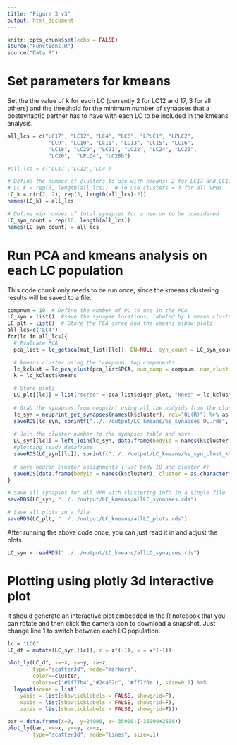 ```yaml
---
title: "Figure 3 v3"
output: html_document
---
```

```r
knitr::opts_chunk$set(echo = FALSE)
source("Functions.R")
source("Data.R")
```

# Set parameters for kmeans
Set the the value of k for each LC (currently 2 for LC12 and 17, 3 for all others) and the threshold for the minimum number of synapses that a postsynaptic partner has to have with each LC to be included in the kmeans analysis. 
```r
all_lcs = c("LC17", "LC12", "LC4", "LC6", "LPLC1", "LPLC2", 
             "LC9", "LC10", "LC11", "LC13", "LC15", "LC16", 
             "LC18", "LC20", "LC21", "LC22", "LC24", "LC25", 
             "LC26",  "LPLC4", "LC28b")

#all_lcs = c('LC17','LC12','LC4')

# Define the number of clusters to use with kmeans: 2 for LC17 and LC12, 3 for all others
# LC_k = rep(3, length(all_lcs))  # To use clusters = 3 for all VPNs 
LC_k = c(c(2, 2), rep(3, length(all_lcs)-2))
names(LC_k) = all_lcs

# Define min number of total synapses for a neuron to be considered
LC_syn_count = rep(10, length(all_lcs))
names(LC_syn_count) = all_lcs
```

# Run PCA and kmeans analysis on each LC population
This code chunk only needs to be run once, since the kmeans clustering results will be saved to a file. 
```r
compnum = 10  # Define the number of PC to use in the PCA
LC_syn = list()  #save the synapse locations, labeled by k means cluster, for 3d plotting
LC_plt = list()  # Store the PCA scree and the kmeans elbow plots
all_lcs=c('LC4')
for(lc in all_lcs){
  # Evaluate PCA
  pca_list = lc_getpca(mat_list[[lc]], DN=NULL, syn_count = LC_syn_count[[lc]], rm_self = TRUE, str=lc)

  # kmeans cluster using the 'compnum' top components
  lc_kclust = lc_pca_clust(pca_list$PCA, num_comp = compnum, num_clust = LC_k[[lc]], lc)
  k = lc_kclust$kmeans

  # Store plots
  LC_plt[[lc]] = list("scree" = pca_list$eigen_plot, "knee" = lc_kclust$withinss, "clusters" = lc_kclust$clusters)
  
  # Grab the synapses from neuprint using all the bodyids from the clusters
  lc_syn = neuprint_get_synapses(names(k$cluster), roi="OL(R)") %>% as.data.frame() %>% mutate(bodyid = as.character(bodyid))
  saveRDS(lc_syn, sprintf("../../output/LC_kmeans/%s_synapses_OL.rds", lc))
  
  # Join the cluster number to the synapses table and save
  LC_syn[[lc]] = left_join(lc_syn, data.frame(bodyid = names(k$cluster), cluster = as.character(k$cluster)), by='bodyid') %>% filter(prepost==1)
  #plotting ready dataframe
  saveRDS(LC_syn[[lc]], sprintf("../../output/LC_kmeans/%s_syn_clust_k%i_plotting.rds", lc, LC_k[[lc]]))
  
  # save neuron cluster assignments (just body ID and cluster #)
  saveRDS(data.frame(bodyid = names(k$cluster), cluster = as.character(k$cluster)), sprintf("../../output/LC_kmeans/%s_cluster_assignments_k%i.rds", lc, LC_k[[lc]])) 
}

# Save all synapses for all VPN with clustering info in a single file
saveRDS(LC_syn, "../../output/LC_kmeans/allLC_synapses.rds")

# Save all plots in a file
saveRDS(LC_plt, "../../output/LC_kmeans/allLC_plots.rds")
```

After running the above code once, you can just read it in and adjust the plots.
```r
LC_syn = readRDS("../../output/LC_kmeans/allLC_synapses.rds")
```

# Plotting using plotly 3d interactive plot
It should generate an interactive plot embedded in the R notebook that you can rotate and then click the camera icon to download a snapshot. Just change line 1 to switch between each LC population.
```r
lc = "LC6"
LC_df = mutate(LC_syn[[lc]], z = z*(-1), x = x*(-1))

plot_ly(LC_df, x=~x, y=~y, z=~z, 
        type="scatter3d", mode="markers", 
        color=~cluster, 
        colors=c('#1f77b4',"#2ca02c", '#ff7f0e'), size=0.1) %>% 
  layout(scene = list(
    yaxis = list(showticklabels = FALSE, showgrid=F),
    xaxis = list(showticklabels = FALSE, showgrid=F),
    zaxis = list(showticklabels = FALSE, showgrid=F)))

bar = data.frame(x=0,  y=24000, z=-35000:(-35000+2500))
plot_ly(bar, x=~x, y=~y, z=~z,
        type="scatter3d", mode="lines", size=.1)
```

